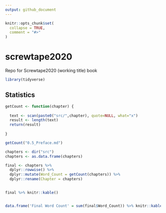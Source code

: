 ```yaml
---
output: github_document
---
```


<!-- README.md is generated from README.Rmd. Please edit that file -->

```r
knitr::opts_chunk$set(
  collapse = TRUE,
  comment = "#>"
)
```

# screwtape2020

<!-- badges: start -->
<!-- badges: end -->


Repo for Screwtape2020 (working title) book
```r
library(tidyverse)
```

## Statistics

```r
getCount <- function(chapter) {
  
  text <- scan(paste0("src/",chapter), quote=NULL, what="x")
  result <- length(text)
  return(result)
  
}
```


```r
getCount("0.5_Preface.md")
```


```r
chapters <- dir("src") 
chapters <- as.data.frame(chapters)

final <- chapters %>%
  dplyr::rowwise() %>% 
  dplyr::mutate(Word_Count = getCount(chapters)) %>% 
  dplyr::rename(Chapter = chapters)
 

final %>% knitr::kable()



```
```r
data.frame('Final Word Count' = sum(final$Word_Count)) %>% knitr::kable()
```




